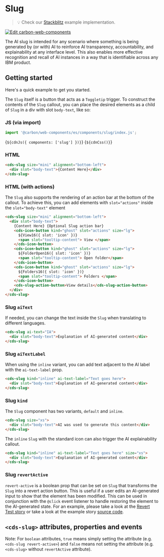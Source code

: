 
<Meta of={SlugStories} />

# Slug

> 💡 Check our
> [Stackblitz](https://stackblitz.com/github/carbon-design-system/carbon/tree/main/packages/web-components/examples/components/slug)
> example implementation.

[![Edit carbon-web-components](https://developer.stackblitz.com/img/open_in_stackblitz.svg)](https://stackblitz.com/github/carbon-design-system/carbon-for-ibm-dotcom/tree/main/packages/carbon-web-components/examples/stackblitz/basic/components/slug)

The AI slug is intended for any scenario where something is being generated by
(or with) AI to reinforce AI transparency, accountability, and explainability at
any interface level. This also enables more effective recognition and recall of
AI instances in a way that is identifiable across any IBM product.

## Getting started

Here's a quick example to get you started.

The `Slug` itself is a button that acts as a `Toggletip` trigger. To construct
the contents of the `Slug` callout, you can place the desired elements as a
child of `Slug` in a div with slot `body-text`, like so:

### JS (via import)

```javascript
import '@carbon/web-components/es/components/slug/index.js';
```

<Markdown>{`${cdnJs({ components: ['slug'] })}`}</Markdown>
<Markdown>{`${cdnCss()}`}</Markdown>

### HTML

```html
<cds-slug size="mini" alignment="bottom-left">
  <div slot="body-text">{Content Here}</div>
</cds-slug>
```

### HTML (with actions)

The `Slug` also supports the rendering of an action bar at the bottom of the
callout. To achieve this, you can add elements with `slot="actions"` inside the
`slot="body-text"` element

```html
<cds-slug size="mini" alignment="bottom-left">
  <div slot="body-text">
    {Content Here} {Optional Slug action bar}
    <cds-icon-button kind="ghost" slot="actions" size="lg">
      ${View16({ slot: 'icon' })}
      <span slot="tooltip-content"> View </span>
    </cds-icon-button>
    <cds-icon-button kind="ghost" slot="actions" size="lg">
      ${FolderOpen16({ slot: 'icon' })}
      <span slot="tooltip-content"> Open folder</span>
    </cds-icon-button>
    <cds-icon-button kind="ghost" slot="actions" size="lg">
      ${Folders16({ slot: 'icon' })}
      <span slot="tooltip-content"> Folders </span>
    </cds-icon-button>
    <cds-slug-action-button>View details</cds-slug-action-button>
  </div>
</cds-slug>
```

### Slug `aiText`

If needed, you can change the text inside the `Slug` when translating to
different languages.

```html
<cds-slug ai-text="IA">
  <div slot="body-text">Explanation of AI-generated content</div>
</cds-slug>
```

### Slug `aiTextLabel`

When using the `inline` variant, you can add text adjacent to the AI label with
the `ai-text-label` prop.

```html
<cds-slug kind="inline" ai-text-label="Text goes here">
  <div slot="body-text">Explanation of AI-generated content</div>
</cds-slug>
```

### Slug `kind`

The `Slug` component has two variants, `default` and `inline`.

```html
<cds-slug size="xs">
  <div slot="body-text">AI was used to generate this content</div>
</cds-slug>
```

The `inline` `Slug` with the standard icon can also trigger the AI
explainability callout.

```html
<cds-slug kind="inline" ai-text-label="Text goes here" size="xs">
  <div slot="body-text">Explanation of AI-generated content</div>
</cds-slug>
```

### Slug `revertActive`

`revert-active` is a boolean prop that can be set on `Slug` that transforms the
`Slug` into a revert action button. This is useful if a user edits an
AI-generated input to show that the element has been modified. This can be used
in conjunction with the `@click` event listener to handle restoring the element
to the AI-generated state. For an example, please take a look at the
[Revert Test story](https://web-components.carbondesignsystem.com/?path=/story/experimental-slug-form--revert-test)
or take a look at the example story
[source code](https://github.com/carbon-design-system/carbon-for-ibm-dotcom/blob/main/packages/carbon-web-components/src/components/slug/slug-form-story.ts#L315-L365).

## `<cds-slug>` attributes, properties and events

Note: For `boolean` attributes, `true` means simply setting the attribute (e.g.
`<cds-slug revert-active>`) and `false` means not setting the attribute (e.g.
`<cds-slug>` without `revertActive` attribute).

<ArgTypes of="cds-slug" />

